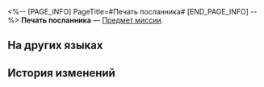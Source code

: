 <%-- [PAGE_INFO]
PageTitle=#Печать посланника#
[END_PAGE_INFO] --%>
{{Предмет Инфобокс
|id          = 140274
|Изображение = Предмет Печать посланника.png
|Тип         = Предмет миссии
|Инвентарь   = Миссии
|Редкость    = 3
|Эффект      = 
|Описание    = Миниатюрная нефритовая печать посланника Комиссии по полётам.
}}
'''Печать посланника''' — [[Предмет миссии]].

==На других языках==
{{На других языках
|en   = The Amicassador's Seal
|zhs  = 接渡使印鉴
|zht  = 接渡使印鑑
|ja   = 接渡使の印鑑
|ko   = 사절의 인감
|es   = Sello del aeroembajador
|fr   = Sceau d'amicassadrice
|ru   = Печать посланника
|th   = ตราประทับของผู้แทน
|vi   = Con Dấu Tiếp Độ Sứ
|de   = Das Siegel des Botschafters
|id   = Segel Utusan
|pt   = Carimbo de Amoraxador
}}

==История изменений==
{{История изменений|3.5}}